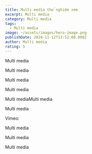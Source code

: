 ```yaml
---
title: Multi media thử nghiệm xem
excerpt: Multi media
category: Multi media
tags:
  - Multi media
image: ~/assets/images/hero-image.png
publishDate: 2024-11-12T13:52:00.000Z
author: Multi media
rating: 5
---
```

Multi media

Multi media

Multi media

Multi media

Multi mediaMulti media

Multi media

Vimeo:

Multi media

Multi media

Multi media
